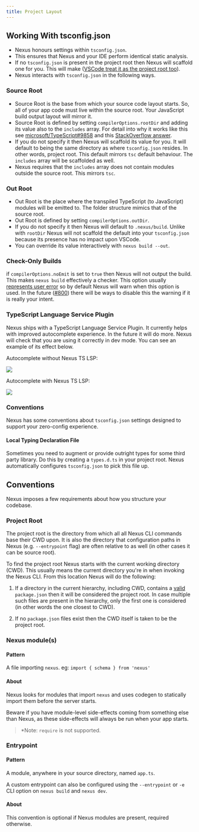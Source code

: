 ```yaml
---
title: Project Layout
---
```


## Working With tsconfig.json

- Nexus honours settings within `tsconfig.json`.
- This ensures that Nexus and your IDE perform identical static analysis.
- If no `tsconfig.json` is present in the project root then Nexus will scaffold one for you. This will make ([VSCode treat it as the project root too](https://vscode.readthedocs.io/en/latest/languages/typescript/#typescript-files-and-projects)).
- Nexus interacts with `tsconfig.json` in the following ways.

### Source Root

- Source Root is the base from which your source code layout starts. So, all of your app code must live within the source root. Your JavaScript build output layout will mirror it.
- Source Root is defined by setting `compilerOptions.rootDir` and adding its value also to the `includes` array. For detail into why it works like this see [microsoft/TypeScript#9858](https://github.com/microsoft/TypeScript/issues/9858#issuecomment-533287263) and this [StackOverflow answer](https://stackoverflow.com/questions/57333825/can-you-pull-in-excludes-includes-options-in-typescript-compiler-api).
- If you do not specify it then Nexus will scaffold its value for you. It will default to being the same directory as where `tsconfig.json` resides. In other words, project root. This default mirrors `tsc` default behaviour. The `includes` array will be scaffolded as well.
- Nexus requires that the `includes` array does not contain modules outside the source root. This mirrors `tsc`.

### Out Root

- Out Root is the place where the transpiled TypeScript (to JavaScript) modules will be emitted to. The folder structure mimics that of the source root.
- Out Root is defined by setting `compilerOptions.outDir`.
- If you do not specify it then Nexus will default to `.nexus/build`. Unlike with `rootDir` Nexus will not scaffold the default into your `tsconfig.json` because its presence has no impact upon VSCode.
- You can override its value interactively with `nexus build --out`.

### Check-Only Builds

if `compilerOptions.noEmit` is set to `true` then Nexus will not output the build. This makes `nexus build` effectively a checker. This option usually [represents user error](https://github.com/graphql-nexus/nexus/issues/702) so by default Nexus will warn when this option is used. In the future ([#800](https://github.com/graphql-nexus/nexus/issues/800)) there will be ways to disable this the warning if it is really your intent.

### TypeScript Language Service Plugin

Nexus ships with a TypeScript Language Service Plugin. It currently helps with improved autocomplete experience. In the future it will do more. Nexus will check that you are using it correctly in dev mode. You can see an example of its effect below.

Autocomplete without Nexus TS LSP:

![](https://user-images.githubusercontent.com/284476/82776800-1bbe0e00-9e1a-11ea-83a1-eb175b11a2ca.png)

Autocomplete with Nexus TS LSP:

![](https://user-images.githubusercontent.com/284476/82776802-1cef3b00-9e1a-11ea-88c3-065869407380.png)

### Conventions

Nexus has some conventions about `tsconfig.json` settings designed to support your zero-config experience.

#### Local Typing Declaration File

Sometimes you need to augment or provide outright types for some third party library. Do this by creating a `types.d.ts` in your project root. Nexus automatically configures `tsconfig.json` to pick this file up.

## Conventions

Nexus imposes a few requirements about how you structure your codebase.

### Project Root

The project root is the directory from which all all Nexus CLI commands base their CWD upon. It is also the directory that configuration paths in Nexus (e.g. `--entrypoint` flag) are often relative to as well (in other cases it can be source root).

To find the project root Nexus starts with the current working directory (CWD). This usually means the current directory you're in when invoking the Nexus CLI. From this location Nexus will do the following:

1. If a directory in the current hierarchy, including CWD, contains a [valid](https://docs.npmjs.com/creating-a-package-json-file#required-name-and-version-fields) `package.json` then it will be considered the project root. In case multiple such files are present in the hierarchy, only the first one is considered (in other words the one closest to CWD).

2. If no `package.json` files exist then the CWD itself is taken to be the project root.

### Nexus module(s)

#### Pattern

A file importing `nexus`. eg: `import { schema } from 'nexus'`

#### About

Nexus looks for modules that import `nexus` and uses codegen to statically import them before the server starts.

Beware if you have module-level side-effects coming from something else than Nexus, as these side-effects will always be run when your app starts.

> \*Note: `require` is not supported.

### Entrypoint

#### Pattern

A module, anywhere in your source directory, named `app.ts`.

A custom entrypoint can also be configured using the `--entrypoint` or `-e` CLI option on `nexus build` and `nexus dev`.

#### About

This convention is optional if Nexus modules are present, required otherwise.
